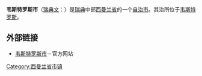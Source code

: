 {{coord|59|37|N|16|32|E|region:SE_type:adm2nd|display=title}}
{{Infobox Kommun|
fullname=Västerås kommun|
coatofarms=[[File:Västerås_vapen.svg|100px]]|
county=[[西曼兰省|西曼兰省]]|
province=[[西曼兰|西曼兰]]|
capital=[[韦斯特罗斯|韦斯特罗斯]]|
map=[[File:Västerås_Municipality_in_Västmanland_County2.png|200px]]|
arearank=第103名|
area=1,143.00|
arealand=962.78|
populationrank=第6名|
population=132,920|
densityrank=第36名|
populationdensity=138.1|
website=http://www.vasteras.se/|
footnotes=面积与人口统计数据来自[[瑞典统计局|瑞典统计局]]，截至2006年12月31日}}

'''韦斯特罗斯市'''（[[瑞典文|瑞典文]]：{{lang|sv|''Västerås kommun''}}）是[[瑞典|瑞典]]中部[[西曼兰省|西曼兰省]]的一个[[瑞典自治市|自治市]]。其治所位于[[韦斯特罗斯|韦斯特罗斯]]。

== 外部链接 ==
* [http://www.vasteras.se 韦斯特罗斯市]－官方网站

{{Commonscat|Västerås|韦斯特罗斯市}}
{{Västmanland County}}

{{DEFAULTSORT:Vasteras Municipality}}

[[Category:西曼兰省市镇|Category:西曼兰省市镇]]